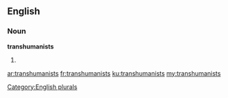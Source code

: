 ==English==

===Noun===
'''transhumanists'''

# {{plural of|[[transhumanist]]}}

[[Category:English plurals]]

[[ar:transhumanists]]
[[fr:transhumanists]]
[[ku:transhumanists]]
[[my:transhumanists]]